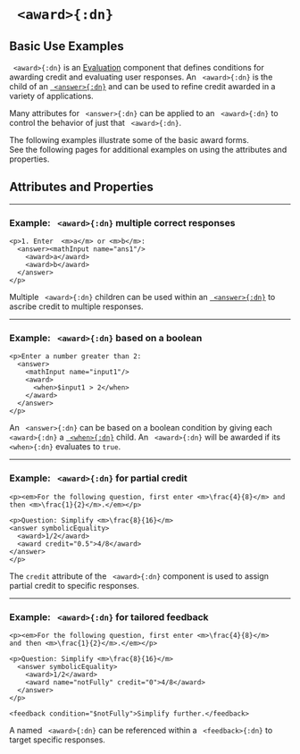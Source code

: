 


# ` <award>{:dn}`

## Basic Use Examples

` <award>{:dn}` is 
an [Evaluation](../document_structure/essentialConcepts#component-types) component 
that defines conditions for awarding credit and 
evaluating user responses.  An ` <award>{:dn}` is the child of 
an [` <answer>{:dn}`](answer1.mdx) and can be used to refine credit awarded 
in a variety of applications.

Many attributes for ` <answer>{:dn}` can be applied to an ` <award>{:dn}` to 
control the behavior of just that ` <award>{:dn}`.

The following examples illustrate some of the basic award forms.  
See the following pages for additional examples on using the attributes and properties.

## Attributes and Properties 
 <AttrDisplay name='award'/> 
 <PropDisplay name='award'/>


---

### Example: ` <award>{:dn}` multiple correct responses


```doenet-example
<p>1. Enter  <m>a</m> or <m>b</m>:
  <answer><mathInput name="ans1"/>
    <award>a</award>
    <award>b</award>
  </answer>
</p>  
```



 Multiple ` <award>{:dn}` children can be used within an [` <answer>{:dn}`](answer1.mdx) to ascribe 
 credit to multiple responses.



---

### Example: ` <award>{:dn}` based on a boolean


```doenet-example
<p>Enter a number greater than 2:
  <answer>
    <mathInput name="input1"/>
    <award>
      <when>$input1 > 2</when>
    </award>
  </answer>
</p>
```



An ` <answer>{:dn}` can be based on a boolean condition by giving each ` <award>{:dn}` a
[` <when>{:dn}`](when.mdx)
child.  An ` <award>{:dn}` will be awarded if its ` <when>{:dn}` evaluates to `true`.



---

### Example: ` <award>{:dn}` for partial credit


```doenet-example
<p><em>For the following question, first enter <m>\frac{4}{8}</m> and 
then <m>\frac{1}{2}</m>.</em></p>

<p>Question: Simplify <m>\frac{8}{16}</m>
<answer symbolicEquality>
  <award>1/2</award>
  <award credit="0.5">4/8</award>
</answer>
</p>
```



The `credit` attribute of the ` <award>{:dn}` component is used to assign partial credit to specific responses.



---

### Example: ` <award>{:dn}` for tailored feedback


```doenet-example
<p><em>For the following question, first enter <m>\frac{4}{8}</m> 
and then <m>\frac{1}{2}</m>.</em></p>

<p>Question: Simplify <m>\frac{8}{16}</m>
  <answer symbolicEquality>
    <award>1/2</award>
    <award name="notFully" credit="0">4/8</award>
  </answer>
</p>

<feedback condition="$notFully">Simplify further.</feedback>
```



A named ` <award>{:dn}` can be referenced within a ` <feedback>{:dn}` to target specific responses.


